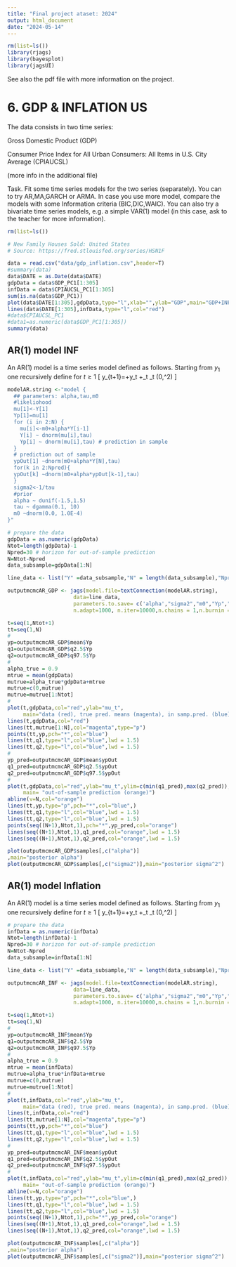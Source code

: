 ```yaml
---
title: "Final project ataset: 2024"
output: html_document
date: "2024-05-14"
---
```


```r
rm(list=ls())
library(rjags)
library(bayesplot)
library(jagsUI)
```


See also the pdf file with more information on the project. 


# 6. GDP & INFLATION US

The data consists in two time series:

Gross Domestic Product (GDP) 

Consumer Price Index for All Urban Consumers: All Items in U.S. City Average (CPIAUCSL)

(more info in the additional file)

Task. Fit some time series models for the two series (separately). You can to try  AR,MA,GARCH or ARMA. In case you use more model, compare the models 
with some Information criteria (BIC,DIC,WAIC). 
You can also  try a bivariate time series models, e.g. a simple VAR(1) model (in this case, ask to the teacher for more information). 



```r
rm(list=ls())

# New Family Houses Sold: United States
# Source: https://fred.stlouisfed.org/series/HSN1F

data = read.csv("data/gdp_inflation.csv",header=T)
#summary(data)
data$DATE = as.Date(data$DATE)
gdpData = data$GDP_PC1[1:305]
infData = data$CPIAUCSL_PC1[1:305]
sum(is.na(data$GDP_PC1))
plot(data$DATE[1:305],gdpData,type="l",xlab="",ylab="GDP",main="GDP+INFL")
lines(data$DATE[1:305],infData,type="l",col="red")
#data$CPIAUCSL_PC1
#data1=as.numeric(data$GDP_PC1[1:305])
summary(data)

```

## AR(1) model INF

An AR(1) model is a time series model defined as follows. Starting 
from $y_1$ one recursively define for $t \geq 1$
\[
y_{t+1}=\mu+\alpha y_t +\epsilon_t \qquad 
\epsilon_t \stackrel{iid}{\sim} \mathcal{N}(0,\sigma^2)
\]

```r
modelAR.string <-"model {
  ## parameters: alpha,tau,m0
  #likeliohood 
  mu[1]<-Y[1]
  Yp[1]=mu[1]
  for (i in 2:N) {
    mu[i]<-m0+alpha*Y[i-1]
    Y[i] ~ dnorm(mu[i],tau)
    Yp[i] ~ dnorm(mu[i],tau) # prediction in sample
  }
  # prediction out of sample 
  ypOut[1] ~dnorm(m0+alpha*Y[N],tau) 
  for(k in 2:Npred){
  ypOut[k] ~dnorm(m0+alpha*ypOut[k-1],tau) 
  }
  sigma2<-1/tau
  #prior 
  alpha ~ dunif(-1.5,1.5)
  tau ~ dgamma(0.1, 10)
  m0 ~dnorm(0.0, 1.0E-4)
}"
```



```r

# prepare the data 
gdpData = as.numeric(gdpData)
Ntot=length(gdpData)-1
Npred=30 # horizon for out-of-sample prediction
N=Ntot-Npred
data_subsample=gdpData[1:N]

line_data <- list("Y" =data_subsample,"N" = length(data_subsample),"Npred"=Npred)

outputmcmcAR_GDP <- jags(model.file=textConnection(modelAR.string),
                     data=line_data,
                     parameters.to.save= c('alpha',"sigma2","m0","Yp","ypOut"), 
                     n.adapt=1000, n.iter=10000,n.chains = 1,n.burnin = 2000)

```


```r
t=seq(1,Ntot+1)
tt=seq(1,N)
#
yp=outputmcmcAR_GDP$mean$Yp
q1=outputmcmcAR_GDP$q2.5$Yp
q2=outputmcmcAR_GDP$q97.5$Yp
#
alpha_true = 0.9
mtrue = mean(gdpData)
mutrue=alpha_true*gdpData+mtrue
mutrue=c(0,mutrue)
mutrue=mutrue[1:Ntot]
#
plot(t,gdpData,col="red",ylab="mu_t",
     main="data (red), true pred. means (magenta), in samp.pred. (blue)")
lines(t,gdpData,col="red")
lines(tt,mutrue[1:N],col="magenta",type="p")
points(tt,yp,pch="*",col="blue")
lines(tt,q1,type="l",col="blue",lwd = 1.5)
lines(tt,q2,type="l",col="blue",lwd = 1.5)
#
yp_pred=outputmcmcAR_GDP$mean$ypOut
q1_pred=outputmcmcAR_GDP$q2.5$ypOut
q2_pred=outputmcmcAR_GDP$q97.5$ypOut
#
plot(t,gdpData,col="red",ylab="mu_t",ylim=c(min(q1_pred),max(q2_pred)),
     main= "out-of-sample prediction (orange)")
abline(v=N,col="orange")
lines(tt,yp,type="p",pch="*",col="blue",)
lines(tt,q1,type="l",col="blue",lwd = 1.5)
lines(tt,q2,type="l",col="blue",lwd = 1.5)
points(seq((N+1),Ntot,1),pch="*",yp_pred,col="orange")
lines(seq((N+1),Ntot,1),q1_pred,col="orange",lwd = 1.5)
lines(seq((N+1),Ntot,1),q2_pred,col="orange",lwd = 1.5)
```
```r
plot(outputmcmcAR_GDP$samples[,c("alpha")]
,main="posterior alpha")
plot(outputmcmcAR_GDP$samples[,c("sigma2")],main="posterior sigma^2")
```

## AR(1) model Inflation

An AR(1) model is a time series model defined as follows. Starting 
from $y_1$ one recursively define for $t \geq 1$
\[
y_{t+1}=\mu+\alpha y_t +\epsilon_t \qquad 
\epsilon_t \stackrel{iid}{\sim} \mathcal{N}(0,\sigma^2)
\]



```r

# prepare the data 
infData = as.numeric(infData)
Ntot=length(infData)-1
Npred=30 # horizon for out-of-sample prediction
N=Ntot-Npred
data_subsample=infData[1:N]

line_data <- list("Y" =data_subsample,"N" = length(data_subsample),"Npred"=Npred)

outputmcmcAR_INF <- jags(model.file=textConnection(modelAR.string),
                     data=line_data,
                     parameters.to.save= c('alpha',"sigma2","m0","Yp","ypOut"), 
                     n.adapt=1000, n.iter=10000,n.chains = 1,n.burnin = 2000)

```


```r
t=seq(1,Ntot+1)
tt=seq(1,N)
#
yp=outputmcmcAR_INF$mean$Yp
q1=outputmcmcAR_INF$q2.5$Yp
q2=outputmcmcAR_INF$q97.5$Yp
#
alpha_true = 0.9
mtrue = mean(infData)
mutrue=alpha_true*infData+mtrue
mutrue=c(0,mutrue)
mutrue=mutrue[1:Ntot]
#
plot(t,infData,col="red",ylab="mu_t",
     main="data (red), true pred. means (magenta), in samp.pred. (blue)")
lines(t,infData,col="red")
lines(tt,mutrue[1:N],col="magenta",type="p")
points(tt,yp,pch="*",col="blue")
lines(tt,q1,type="l",col="blue",lwd = 1.5)
lines(tt,q2,type="l",col="blue",lwd = 1.5)
#
yp_pred=outputmcmcAR_INF$mean$ypOut
q1_pred=outputmcmcAR_INF$q2.5$ypOut
q2_pred=outputmcmcAR_INF$q97.5$ypOut
#
plot(t,infData,col="red",ylab="mu_t",ylim=c(min(q1_pred),max(q2_pred)),
     main= "out-of-sample prediction (orange)")
abline(v=N,col="orange")
lines(tt,yp,type="p",pch="*",col="blue",)
lines(tt,q1,type="l",col="blue",lwd = 1.5)
lines(tt,q2,type="l",col="blue",lwd = 1.5)
points(seq((N+1),Ntot,1),pch="*",yp_pred,col="orange")
lines(seq((N+1),Ntot,1),q1_pred,col="orange",lwd = 1.5)
lines(seq((N+1),Ntot,1),q2_pred,col="orange",lwd = 1.5)
```
```r
plot(outputmcmcAR_INF$samples[,c("alpha")]
,main="posterior alpha")
plot(outputmcmcAR_INF$samples[,c("sigma2")],main="posterior sigma^2")
```

